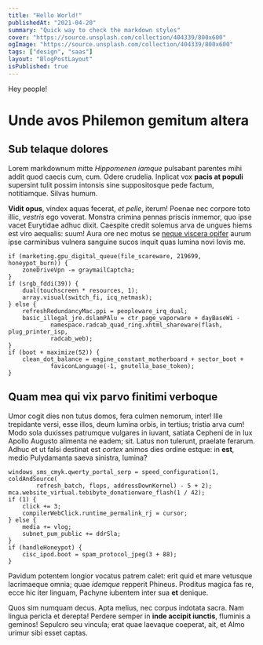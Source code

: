 ```yaml
---
title: "Hello World!"
publishedAt: "2021-04-20"
summary: "Quick way to check the markdown styles"
cover: "https://source.unsplash.com/collection/404339/800x600"
ogImage: "https://source.unsplash.com/collection/404339/800x600"
tags: ["design", "saas"]
layout: "BlogPostLayout"
isPublished: true
---
```


Hey people!

<Tweet id="1379707531182886913" />

# Unde avos Philemon gemitum altera

## Sub telaque dolores

Lorem markdownum mitte _Hippomenen iamque_ pulsabant parentes mihi addit quod
caecis cum, cum. Odere crudelia. Inplicat vox **pacis at populi** supersint
tulit possim intonsis sine suppositosque pede factum, notitiamque. Silvas humum.

**Vidit opus**, vindex aquas fecerat, _et pelle_, iterum! Poenae nec corpore
toto illic, _vestris_ ego voverat. Monstra crimina pennas priscis inmemor, quo
ipse vacet Eurytidae adhuc dixit. Caespite credit solemus arva de ungues hiems
est viro aequalis: suum! Aura ore nec motus se [neque viscera opifer] aurum ipse
carminibus vulnera sanguine sucos inquit quas lumina novi Iovis me.

```
if (marketing.gpu_digital_queue(file_scareware, 219699, honeypot_burn)) {
    zoneDriveVpn -= graymailCaptcha;
}
if (srgb_fddi(39)) {
    dual(touchscreen * resources, 1);
    array.visual(switch_fi, icq_netmask);
} else {
    refreshRedundancyMac.ppi = peopleware_irq_dual;
    basic_illegal_jre.dslamPAlu = ctr_page_vaporware + dayBaseWi -
            namespace.radcab_quad_ring.xhtml_shareware(flash, plug_printer_isp,
            radcab_web);
}
if (boot + maximize(52)) {
    clean_dot_balance = engine_constant_motherboard + sector_boot +
            faviconLanguage(-1, gnutella_base_token);
}
```

## Quam mea qui vix parvo finitimi verboque

Umor cogit dies non tutus domos, fera culmen nemorum, inter! Ille trepidante
versi, esse illos, deum lumina orbis, in tertius; tristia arva cum! Modo sola
duxisses patrumque vulgares in iuvant, satiata Cepheni de in lux Apollo Augusto
alimenta ne eadem; sit. Latus non tulerunt, praelate ferarum. Adhuc et ut falsi
destinat est _cortex_ animos dies ordine estque: in **est**, medio Pulydamanta
saeva sinistra, lumina?

```
windows_sms_cmyk.qwerty_portal_serp = speed_configuration(1, coldAndSource(
        refresh_batch, flops, addressDownKernel) - 5 + 2);
mca.website_virtual.tebibyte_donationware_flash(1 / 42);
if (1) {
    click += 3;
    compilerWebClick.runtime_permalink_rj = cursor;
} else {
    media += vlog;
    subnet_pum_public += ddrSla;
}
if (handleHoneypot) {
    cisc_ipod.boot = spam_protocol_jpeg(3 + 88);
}
```

Pavidum potentem longior vocatus patrem calet: erit quid et mare vetusque
lacrimaeque omnia; quae _idemque_ repperit Phineus. Proditus magica fas re, ecce
hic iter linguam, Pachyne iubentem inter sua **et** denique.

Quos sim numquam decus. Apta melius, nec corpus indotata sacra. Nam lingua
pericla et derepta! Perdere semper in **inde accipit iunctis**, fluminis a
geminos! Sepulcro seu vincula; erat quae laevaque coeperat, ait, et Almo urimur
sibi esset captas.

[neque viscera opifer]: http://at-insania.org/caeli
